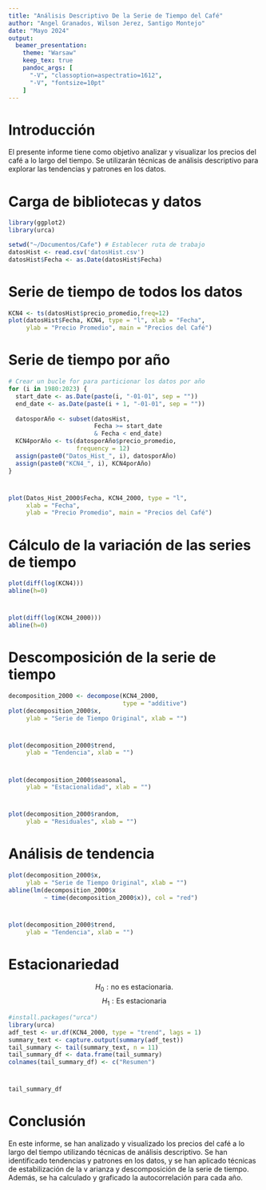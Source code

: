 ```yaml
---
title: "Análisis Descriptivo De la Serie de Tiempo del Café"
author: "Angel Granados, Wilson Jerez, Santigo Montejo"
date: "Mayo 2024"
output:
  beamer_presentation:
    theme: "Warsaw"
    keep_tex: true
    pandoc_args: [
      "-V", "classoption=aspectratio=1612",
      "-V", "fontsize=10pt"
    ]
---
```



# Introducción
El presente informe tiene como objetivo analizar y visualizar los precios del café a lo largo del tiempo. Se utilizarán técnicas de análisis descriptivo para explorar las tendencias y patrones en los datos.

# Carga de bibliotecas y datos
```r
library(ggplot2)
library(urca)

setwd("~/Documentos/Cafe") # Establecer ruta de trabajo
datosHist <- read.csv('datosHist.csv')
datosHist$Fecha <- as.Date(datosHist$Fecha)
```


# Serie de tiempo de todos los datos

```r
KCN4 <- ts(datosHist$precio_promedio,freq=12)
plot(datosHist$Fecha, KCN4, type = "l", xlab = "Fecha", 
     ylab = "Precio Promedio", main = "Precios del Café")
```

# Serie de tiempo por año 

```r
# Crear un bucle for para particionar los datos por año
for (i in 1980:2023) {
  start_date <- as.Date(paste(i, "-01-01", sep = ""))
  end_date <- as.Date(paste(i + 1, "-01-01", sep = ""))
  
  datosporAño <- subset(datosHist, 
                        Fecha >= start_date 
                        & Fecha < end_date)
  KCN4porAño <- ts(datosporAño$precio_promedio, 
                   frequency = 12)
  assign(paste0("Datos_Hist_", i), datosporAño)
  assign(paste0("KCN4_", i), KCN4porAño)
}
```

#
```r

plot(Datos_Hist_2000$Fecha, KCN4_2000, type = "l", 
     xlab = "Fecha", 
     ylab = "Precio Promedio", main = "Precios del Café")
```


# Cálculo de la variación de las series de tiempo 

```r
plot(diff(log(KCN4))) 
abline(h=0)

```

#
```r
plot(diff(log(KCN4_2000))) 
abline(h=0)
```


# Descomposición de la serie de tiempo

```r
decomposition_2000 <- decompose(KCN4_2000, 
                                type = "additive")
plot(decomposition_2000$x, 
     ylab = "Serie de Tiempo Original", xlab = "")
```

#
```r
plot(decomposition_2000$trend, 
     ylab = "Tendencia", xlab = "")
```

#
```r
plot(decomposition_2000$seasonal, 
     ylab = "Estacionalidad", xlab = "")
```

#
```r
plot(decomposition_2000$random, 
     ylab = "Residuales", xlab = "")
```

# Análisis de tendencia

```r
plot(decomposition_2000$x, 
     ylab = "Serie de Tiempo Original", xlab = "")
abline(lm(decomposition_2000$x 
          ~ time(decomposition_2000$x)), col = "red")
```


#
```r
plot(decomposition_2000$trend, 
     ylab = "Tendencia", xlab = "")
```

# Estacionariedad

$$H_0: \text{no es estacionaria.}$$
$$H_1: \text{Es estacionaria}$$
```r
#install.packages("urca")
library(urca)
adf_test <- ur.df(KCN4_2000, type = "trend", lags = 1)
summary_text <- capture.output(summary(adf_test))
tail_summary <- tail(summary_text, n = 11)
tail_summary_df <- data.frame(tail_summary)
colnames(tail_summary_df) <- c("Resumen")
```

#

```r
tail_summary_df
```


# Conclusión
En este informe, se han analizado y visualizado los precios del café a lo largo del tiempo utilizando técnicas de análisis 
descriptivo. Se han identificado tendencias y patrones en los datos, y se han aplicado técnicas de estabilización de la v
arianza y descomposición de la serie de tiempo. Además, se ha calculado y graficado la autocorrelación para cada año.
